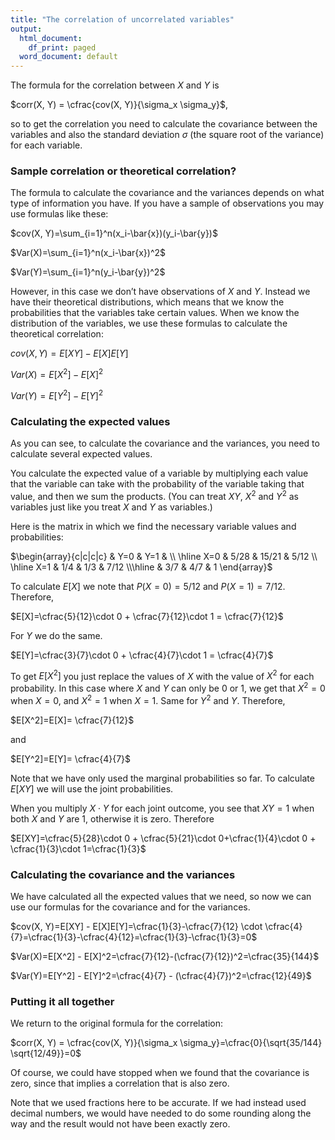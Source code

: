 ```yaml
---
title: "The correlation of uncorrelated variables"
output:
  html_document:
    df_print: paged
  word_document: default
---
```


The formula for the correlation between $X$ and $Y$ is

$corr(X, Y) = \cfrac{cov(X, Y)}{\sigma_x \sigma_y}$,

so to get the correlation you need to calculate the covariance between the variables and also the standard deviation $\sigma$ (the square root of the variance) for each variable.

### Sample correlation or theoretical correlation?

The formula to calculate the covariance and the variances depends on what type of information you have. If you have a sample of observations you may use formulas like these:

$cov(X, Y)=\sum_{i=1}^n(x_i-\bar{x})(y_i-\bar{y})$

$Var(X)=\sum_{i=1}^n(x_i-\bar{x})^2$

$Var(Y)=\sum_{i=1}^n(y_i-\bar{y})^2$

However, in this case we don't have observations of $X$ and $Y$. Instead we have their theoretical distributions, which means that we know the probabilities that the variables take certain values. When we know the distribution of the variables, we use these formulas to calculate the theoretical correlation:

$cov(X, Y)=E[XY] - E[X]E[Y]$

$Var(X)=E[X^2] - E[X]^2$

$Var(Y)=E[Y^2] - E[Y]^2$

### Calculating the expected values

As you can see, to calculate the covariance and the variances, you need to calculate several expected values.

You calculate the expected value of a variable by multiplying each value that the variable can take with the probability of the variable taking that value, and then we sum the products. (You can treat $XY$, $X^2$ and $Y^2$ as variables just like you treat $X$ and $Y$ as variables.)

Here is the matrix in which we find the necessary variable values and probabilities:

$\begin{array}{c|c|c|c} & Y=0 & Y=1 & \\ \hline X=0 & 5/28 & 15/21 & 5/12  \\ \hline X=1 & 1/4 & 1/3 & 7/12 \\\hline & 3/7 & 4/7 & 1 \end{array}$

To calculate $E[X]$ we note that $P(X=0)=5/12$ and $P(X=1)=7/12$. Therefore,

$E[X]=\cfrac{5}{12}\cdot 0 + \cfrac{7}{12}\cdot 1 = \cfrac{7}{12}$

For $Y$ we do the same.

$E[Y]=\cfrac{3}{7}\cdot 0 + \cfrac{4}{7}\cdot 1 = \cfrac{4}{7}$

To get $E[X^2]$ you just replace the values of $X$ with the value of $X^2$ for each probability. In this case where $X$ and $Y$ can only be 0 or 1, we get that $X^2=0$ when $X=0$, and  $X^2=1$ when $X=1$. Same for $Y^2$ and $Y$. Therefore,

$E[X^2]=E[X]= \cfrac{7}{12}$

and

$E[Y^2]=E[Y]= \cfrac{4}{7}$

Note that we have only used the marginal probabilities so far. To calculate $E[XY]$ we will use the joint probabilities.

When you multiply $X \cdot Y$ for each joint outcome, you see that $XY=1$ when both $X$ and $Y$ are 1, otherwise it is zero. Therefore

$E[XY]=\cfrac{5}{28}\cdot 0 + \cfrac{5}{21}\cdot 0+\cfrac{1}{4}\cdot 0 + \cfrac{1}{3}\cdot 1=\cfrac{1}{3}$

### Calculating the covariance and the variances

We have calculated all the expected values that we need, so now we can use our formulas for the covariance and for the variances.

$cov(X, Y)=E[XY] - E[X]E[Y]=\cfrac{1}{3}-\cfrac{7}{12} \cdot \cfrac{4}{7}=\cfrac{1}{3}-\cfrac{4}{12}=\cfrac{1}{3}-\cfrac{1}{3}=0$

$Var(X)=E[X^2] - E[X]^2=\cfrac{7}{12}-(\cfrac{7}{12})^2=\cfrac{35}{144}$

$Var(Y)=E[Y^2] - E[Y]^2=\cfrac{4}{7} - (\cfrac{4}{7})^2=\cfrac{12}{49}$

### Putting it all together

We return to the original formula for the correlation:

$corr(X, Y) = \cfrac{cov(X, Y)}{\sigma_x \sigma_y}=\cfrac{0}{\sqrt{35/144} \sqrt{12/49}}=0$

Of course, we could have stopped when we found that the covariance is zero, since that implies a correlation that is also zero.

Note that we used fractions here to be accurate. If we had instead used decimal numbers, we would have needed to do some rounding along the way and the result would not have been exactly zero.